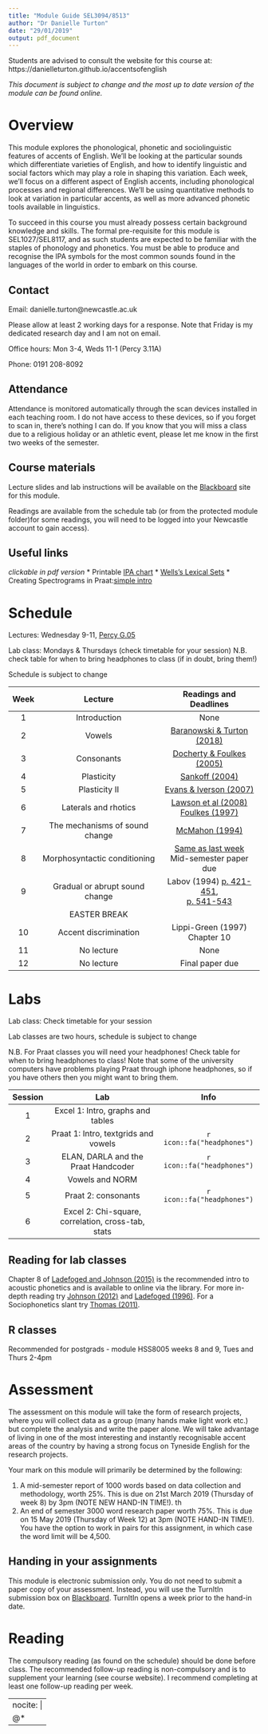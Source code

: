 ```yaml
---
title: "Module Guide SEL3094/8513"
author: "Dr Danielle Turton"
date: "29/01/2019"
output: pdf_document
---
```


Students are advised to consult the website for this course at: https://danielleturton.github.io/accentsofenglish

*This document is subject to change and the most up to date version of the module can be found online.*

# Overview

This module explores the phonological, phonetic and sociolinguistic features of accents of English.  We'll be looking at the particular sounds which differentiate varieties of English, and how to identify linguistic and social factors which may play a role in shaping this variation.  Each week, we'll focus on a different aspect of English accents, including phonological processes and regional differences.  We'll be using quantitative methods to look at variation in particular accents, as well as more advanced phonetic tools available in linguistics.

To succeed in this course you must already possess certain background knowledge and skills. The formal pre-requisite for this module is SEL1027/SEL8117, and as such students are expected to be familiar with the staples of phonology and phonetics.  You must be able to produce and recognise the IPA symbols for the most common sounds found in the languages of the world in order to embark on this course.

## Contact
Email: danielle.turton@newcastle.ac.uk

Please allow at least 2 working days for a response.  Note that Friday is my dedicated research day and I am not on email.

Office hours: Mon 3-4, Weds 11-1 (Percy 3.11A)

Phone: 0191 208-8092


## Attendance

Attendance is monitored automatically through the scan devices installed in each teaching room.  I do not have access to these devices, so if you forget to scan in, there’s nothing I can do.  If you know that you will miss a class due to a religious holiday or an athletic event, please let me know in the first two weeks of the semester.

## Course materials
Lecture slides and lab instructions will be available on the [Blackboard](https://blackboard.ncl.ac.uk/) site for this module.  

Readings are available from the schedule tab (or from the protected module folder)for some readings, you will need to be logged into your Newcastle account to gain access).

## Useful links
*clickable in pdf version*
* Printable [IPA chart](https://www.internationalphoneticassociation.org/sites/default/files/IPA_Kiel_2015.pdf)
* [Wells's Lexical Sets](https://en.wikipedia.org/wiki/Lexical_set)
* Creating Spectrograms in Praat:[simple intro](https://allthingslinguistic.com/post/170512700349/creating-spectrograms-in-praat-the-briefest)


# Schedule

Lectures: Wednesday 9-11, [Percy G.05](https://goo.gl/maps/BhkKtTjDFYE2)

Lab class: Mondays & Thursdays (check timetable for your session)
N.B. check table for when to bring headphones to class (if in doubt, bring them!)

Schedule is subject to change

| Week |             Lecture            |   Readings and Deadlines  |
|:----:|:------------------------------:|:-------------------------:|
|   1  |          Introduction          |            None           |
|   2  |             Vowels             |         [Baranowski & Turton (2018)](https://repository.upenn.edu/pwpl/vol24/iss2/2/)                  |
|   3  |           Consonants           | [Docherty & Foulkes (2005)](https://newcastle-my.sharepoint.com/:b:/g/personal/ndmt5_newcastle_ac_uk/Ea0-68cyqEZGjA48zzZ9P0IBIdhYlD8lWUMfBirug_EfbA?e=ZmdTOx) |
|   4  |           Plasticity           |       [Sankoff (2004)](https://www.ling.upenn.edu/~gillian/PAPERS/Macaulay/MacaulayFINAL.t3.pdf) |
|   5  |          Plasticity II         | [Evans & Iverson (2007)](https://pdfs.semanticscholar.org/b95c/543bae330e36c8e37904edd16785cba5291d.pdf) |
|   6  |      Laterals and rhotics      |       [Lawson et al (2008)](https://repository.upenn.edu/cgi/viewcontent.cgi?article=1060&context=pwpl) <br>[Foulkes (1997)](https://repository.upenn.edu/pwpl/vol4/iss1/16/0)      |
|   7  | The mechanisms of sound change |       [McMahon (1994)](https://newcastle-my.sharepoint.com/:b:/g/personal/ndmt5_newcastle_ac_uk/EWU6Vvr2JVJMuNjUYf3h5_YB9VrpO3hOj_vTgp0xoLvFuw?e=HYbhXa)      |  
|   8  | Morphosyntactic conditioning |      [Same as last week](https://newcastle-my.sharepoint.com/:b:/g/personal/ndmt5_newcastle_ac_uk/EWU6Vvr2JVJMuNjUYf3h5_YB9VrpO3hOj_vTgp0xoLvFuw?e=HYbhXa)    <br> Mid-semester paper due       |
|   9  | Gradual or abrupt sound change  |          Labov (1994) [p. 421-451](https://newcastle-my.sharepoint.com/:b:/g/personal/ndmt5_newcastle_ac_uk/EdfWnSyiGopDtb52Rt4pZcQBpUgwLEG28uUvGY2JyGS4Ww?e=QRniWW), <br> [p. 541-543](https://newcastle-my.sharepoint.com/:b:/g/personal/ndmt5_newcastle_ac_uk/EVVfJwFYZOhJtFhKovpFqSUBJKhGZ3PO0LfNoAhhwZBK0A?e=w9brUf)          |
|      |          EASTER BREAK          |                           |
|  10  |      Accent discrimination     |     Lippi-Green (1997) Chapter 10    |
|  11  |      No lecture     |     None    |
|  12  |      No lecture     |     Final paper due    |

# Labs

Lab class: Check timetable for your session

Lab classes are two hours, schedule is subject to change

N.B. For Praat classes you will need your headphones!  Check table for when to bring headphones to class!  Note that some of the university computers have problems playing Praat through iphone headphones, so if you have others then you might want to bring them.

| Session |             Lab            |   Info  |
|:----:|:------------------------------:|:-------------------------:|
|   1  |          Excel 1: Intro, graphs and tables          |                       |
|   2  |          Praat 1: Intro, textgrids and vowels              | `r icon::fa("headphones")`   |
|   3  |          ELAN, DARLA and the Praat Handcoder           | `r icon::fa("headphones")` |
|   4  |          Vowels and NORM           |         |
|   5  |          Praat 2: consonants         | `r icon::fa("headphones")` |
|   6  |          Excel 2: Chi-square, correlation, cross-tab, stats      |         |



## Reading for lab classes
Chapter 8 of [Ladefoged and Johnson (2015)](https://libsearch.ncl.ac.uk/primo-explore/fulldisplay?docid=NCL_ALMA51104441400002411&context=L&vid=NEWUI&search_scope=NotPC&tab=default_tab&lang=en_US) is the recommended intro to acoustic phonetics and is available to online via the library.  For more in-depth reading try [Johnson (2012)](https://libsearch.ncl.ac.uk/primo-explore/fulldisplay?docid=NCL_ALMA2162877050002411&context=L&vid=NEWUI&search_scope=NotPC&isFrbr=true&tab=default_tab&lang=en_US) and [Ladefoged (1996)](https://libsearch.ncl.ac.uk/primo-explore/fulldisplay?docid=NCL_ALMA2158870380002411&context=L&vid=NEWUI&search_scope=NotPC&isFrbr=true&tab=default_tab&lang=en_US).  For a Sociophonetics slant try [Thomas (2011)](https://libsearch.ncl.ac.uk/primo-explore/fulldisplay?docid=NCL_ALMA2162924950002411&context=L&vid=NEWUI&search_scope=NotPC&tab=default_tab&lang=en_US).


## R classes
Recommended for postgrads - module HSS8005 weeks 8 and 9, Tues and Thurs 2-4pm


# Assessment
The assessment on this module will take the form of research projects, where you will collect data as a group (many hands make light work etc.) but complete the analysis and write the paper alone.  We will take advantage of living in one of the most interesting and instantly recognisable accent areas of the country by having a strong focus on Tyneside English for the research projects.


Your mark on this module will primarily be determined by the following:

1. A mid-semester report of 1000 words based on data collection and methodology, worth 25%. This is due on 21st March 2019 (Thursday of week 8) by 3pm (NOTE NEW HAND-IN TIME!). th
2. An end of semester 3000 word research paper worth 75%. This is due on 15 May 2019 (Thursday of Week 12) at 3pm (NOTE HAND-IN TIME!). You have the option to work in pairs for this assignment, in which case the word limit will be 4,500.

## Handing in your assignments
This module is electronic submission only.  You do not need to submit a paper copy of your assessment. Instead, you will use the TurnItIn submission box on [Blackboard](https://blackboard.ncl.ac.uk/).  TurnItIn opens a week prior to the hand-in date.


# Reading
The compulsory reading (as found on the schedule) should be done before class.  The recommended follow-up reading is non-compulsory and is to supplement your learning (see course website).  I recommend completing at least one follow-up reading per week.


---
nocite: | 
  @*
---




